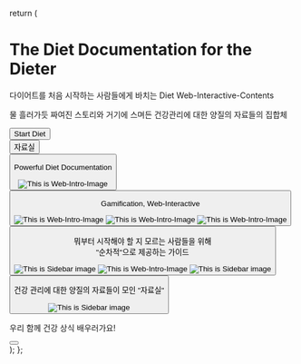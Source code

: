
return (

<div>
  <h1 className="font-extrabold text-8xl mx-24 mt-[150px] text-center text-black dark:text-white">
    The Diet Documentation for the Dieter
  </h1>
  <p className="text-xl text-center mt-[40px] text-gray-500 dark:text-gray-300">
    다이어트를 처음 시작하는 사람들에게 바치는 Diet Web-Interactive-Contents
  </p>
  <p className="text-xl text-center text-gray-500 dark:text-gray-300">
    물 흘러가듯 짜여진 스토리와 거기에 스며든 건강관리에 대한 양질의 자료들의
    집합체
  </p>
  <div className="flex flex-right justify-center mt-[60px]">
    <Link href="/Diet">
      <button className="w-56 h-12 p-2 rounded-lg bg-black dark:bg-white text-gray-200 dark:text-gray-700 hover:text-white dark:hover:text-black font-medium shadow-lg shadow-gray-300 dark:shadow-gray-600 hover:shadow-xl hover:shadow-gray-300 dark:hover:shadow-gray-700 duration-200">
        Start Diet
      </button>
    </Link>
    <div className="m-4"></div>
    <Link href="/about/Dietary_Control">
      <button className="w-56 h-12 border border-gray-100 dark:border-none p-2 rounded-lg bg-white dark:bg-black text-gray-500 dark:text-gray-200 hover:text-gray-700 dark:hover:text-white font-medium shadow-lg shadow-gray-200 dark:shadow-gray-700 hover:shadow-xl hover:shadow-gray-200 dark:hover:shadow-gray-700 duration-200">
        자료실
      </button>
    </Link>
  </div>
  <div>
    <div className="w-auto h-[120px]" />
    <div className="2xl:flex">
      <Link href="/Diet" className="2xl:flex-none">
        <button className="group rounded-[2rem] shadow-xl shadow-gray-300 dark:shadow-gray-700 relative w-[870px] aspect-[2160/1400] bg-gradient-to-br from-purple-400 to-violet-500 dark:from-teal-300 dark:to-teal-500">
          <p className="absolute top-0 bottom-0 left-0 right-0 z-10 flex items-start justify-center text-white text-center font-bold mt-7 text-3xl">
            Powerful Diet Documentation
          </p>
          <Image
            className="rounded-[0.5rem] absolute top-12 bottom-0 left-0 z-10 right-0 mx-auto my-auto group-hover:w-[771px] group-hover:aspect-[730/411] shadow-xl shadow-gray-600 group-hover:shadow-xl group-hover:shadow-gray-800 duration-200"
            src="/img/Intro_Image.png"
            alt="This is Web-Intro-Image"
            width={765}
            height={765}
          />
        </button>
      </Link>
      <Link href="/Diet" className="2xl:grow 2xl:ml-8">
        <button className="2xl:mt-0 mt-8 group w-full h-full rounded-[2rem] shadow-xl shadow-gray-300 dark:shadow-gray-700 relative bg-gradient-to-br from-purple-400 to-violet-500 dark:from-teal-300 dark:to-teal-500">
          <p className="absolute top-0 bottom-0 left-0 right-0 z-10 flex items-start justify-center text-white text-center font-bold mt-7 text-3xl">
            Gamification, Web-Interactive
          </p>
          <div className="flex flex-row justify-between w-full h-full px-8">
            <Image
              className="rounded-[0.5rem] my-8 2xl:mb-12 2xl:my-auto shadow-xl shadow-gray-600 group-hover:shadow-xl group-hover:shadow-gray-800 group-hover:w-[182px] duration-200"
              src="/img/zero-score.jpeg"
              alt="This is Web-Intro-Image"
              width={180}
              height={180}
            />
            <Image
              className="rounded-[0.5rem] my-auto align-middle duration-200"
              src="/img/white-arrow.png"
              alt="This is Web-Intro-Image"
              width={25}
              height={25}
            />
            <Image
              className="rounded-[0.5rem] my-8 2xl:mb-12 2xl:my-auto duration-200 shadow-xl shadow-gray-600 group-hover:shadow-xl group-hover:shadow-gray-800 group-hover:w-[182px]"
              src="/img/ten-score.png"
              alt="This is Web-Intro-Image"
              width={180}
              height={180}
            />
          </div>
        </button>
      </Link>
    </div>
  </div>
  <div>
    <div className="w-auto h-[32px]" />
    <div className="flex">
      <Link href="/Diet" className="flex-1 aspect-[16/10.3]">
        <button className="group w-full h-full rounded-[2rem] shadow-xl shadow-gray-300 dark:shadow-gray-700 relative bg-gradient-to-br from-purple-400 to-violet-500 dark:from-teal-300 dark:to-teal-500">
          <p className="absolute top-0 bottom-0 left-0 right-0 z-10 flex items-start justify-center text-white text-center font-bold mt-7 text-3xl">
            뭐부터 시작해야 할 지 모르는 사람들을 위해
            <br />
            "순차적"으로 제공하는 가이드
          </p>
          <div className="flex flex-row justify-between w-full h-full px-8">
            <Image
              className="rounded-[0.5rem] my-auto mb-12 shadow-xl shadow-gray-600 group-hover:shadow-xl group-hover:shadow-gray-800 group-hover:w-[243px] duration-200"
              src="/img/Sidebar.png"
              alt="This is Sidebar image"
              width={240}
              height={240}
            ></Image>
            <Image
              className="rounded-[0.5rem] my-auto mb-20 duration-200"
              src="/img/trend.png"
              alt="This is Web-Intro-Image"
              width={90}
              height={90}
            />
            <Image
              className="rounded-[0.5rem] my-auto mb-12 shadow-xl shadow-gray-600 group-hover:shadow-xl group-hover:shadow-gray-800 group-hover:w-[243px] duration-200"
              src="/img/TOC.png"
              alt="This is Sidebar image"
              width={240}
              height={240}
            ></Image>
          </div>
        </button>
      </Link>
      <Link
        href="/about/Dietary_Control"
        className="flex-1 ml-8 aspect-[16/10.3]"
      >
        <button className="group w-full h-full rounded-[2rem] shadow-xl shadow-gray-300 dark:shadow-gray-700 relative bg-gradient-to-br from-purple-400 to-violet-500 dark:from-teal-300 dark:to-teal-500">
          <p className="absolute top-0 bottom-0 left-0 right-0 z-10 flex items-start justify-center text-white text-center font-bold mt-7 text-3xl">
            건강 관리에 대한 양질의 자료들이 모인 "자료실"
          </p>
          <div className="flex flex-row justify-center w-full h-full px-8">
            <Image
              className="rounded-[0.5rem] my-auto mb-12 shadow-xl shadow-gray-600 group-hover:shadow-xl group-hover:shadow-gray-800 group-hover:w-[534px] duration-200"
              src="/img/About.png"
              alt="This is Sidebar image"
              width={530}
              height={530}
            ></Image>
          </div>
        </button>
      </Link>
    </div>
  </div>
  <div className="w-auto h-[120px]"></div>
  <p className="font-extrabold text-7xl mx-24 mt-12 mb-12 text-center text-black dark:text-white">
    우리 함께 건강 상식 배우러가요!
  </p>
  <div className="mb-48">
    <Start_Buttons
      title_1=""
      description_1="Introduction"
      query_1="/Diet"
      title_2=""
      description_2="92kg"
      query_2="/Diet/92kg"
      title_3=""
      description_3="환경을 만들자!"
      query_3="/Diet/92kg/Make_Environment"
    />
    <Start_Buttons
      title_1=""
      description_1="밥 먹는 습관부터!"
      query_1="/Diet/92kg/Eating_Style"
      title_2=""
      description_2="88kg"
      query_2="/Diet/88kg"
      title_3=""
      description_3="생활 습관을 바꿔보자!"
      query_3="/Diet/88kg/Life_Style"
    />
    <Start_Buttons
      title_1=""
      description_1="84kg"
      query_1="/Diet/84kg"
      title_2=""
      description_2="헬스장에 가볼까?"
      query_2="/Diet/84kg/GYM"
      title_3=""
      description_3="요요 현상"
      query_3="/Diet/84kg/YoYo_Phenomenon"
    />
    <div className="flex">
      <div className="w-full">
        <Button
          title=""
          description="식이조절 자료실"
          query="/about/Dietary_Control"
        ></Button>
      </div>
    </div>
  </div>
</div>
); };

<HomePage />
